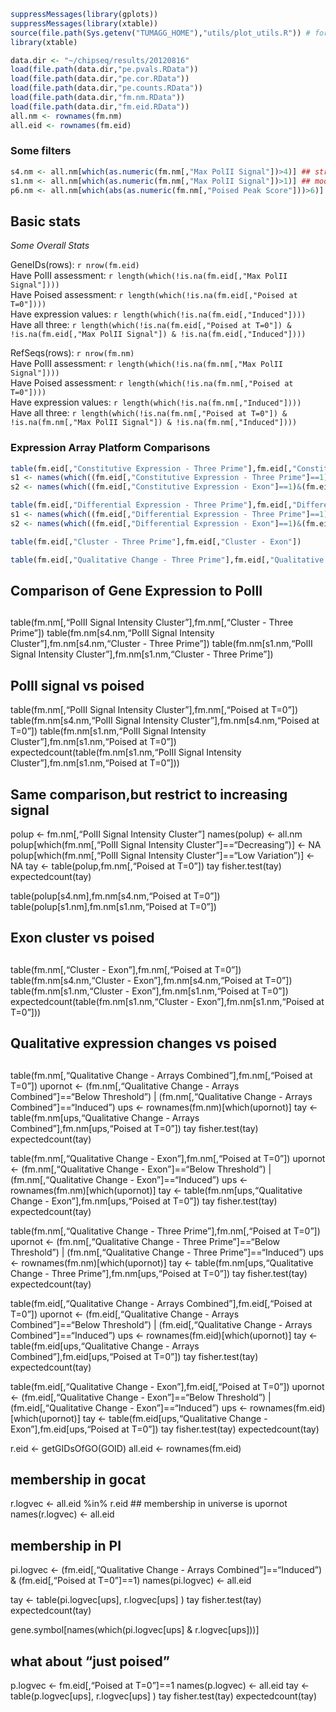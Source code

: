 
```r
suppressMessages(library(gplots))
suppressMessages(library(xtable))
source(file.path(Sys.getenv("TUMAGG_HOME"),"utils/plot_utils.R")) # for boxplot
library(xtable)
```

```r
data.dir <- "~/chipseq/results/20120816"
load(file.path(data.dir,"pe.pvals.RData"))
load(file.path(data.dir,"pe.cor.RData"))
load(file.path(data.dir,"pe.counts.RData"))
load(file.path(data.dir,"fm.nm.RData"))
load(file.path(data.dir,"fm.eid.RData"))
all.nm <- rownames(fm.nm)
all.eid <- rownames(fm.eid)
```


### Some filters
```r
s4.nm <- all.nm[which(as.numeric(fm.nm[,"Max PolII Signal"])>4)] ## stringent signal filter
s1.nm <- all.nm[which(as.numeric(fm.nm[,"Max PolII Signal"])>1)] ## moderate signal filter 
p6.nm <- all.nm[which(abs(as.numeric(fm.nm[,"Poised Peak Score"]))>6)] ## poised score filter
```

## Basic stats

*Some Overall Stats*

GeneIDs(rows): ```r nrow(fm.eid)```  
Have PolII assessment: ```r length(which(!is.na(fm.eid[,"Max PolII Signal"])))```  
Have Poised assessment: ```r length(which(!is.na(fm.eid[,"Poised at T=0"])))```  
Have expression values: ```r length(which(!is.na(fm.eid[,"Induced"])))```  
Have all three: ```r length(which(!is.na(fm.eid[,"Poised at T=0"]) & !is.na(fm.eid[,"Max PolII Signal"]) & !is.na(fm.eid[,"Induced"]))) ```  

RefSeqs(rows): ```r nrow(fm.nm)```  
Have PolII assessment: ```r length(which(!is.na(fm.nm[,"Max PolII Signal"])))```  
Have Poised assessment: ```r length(which(!is.na(fm.nm[,"Poised at T=0"])))```  
Have expression values: ```r length(which(!is.na(fm.nm[,"Induced"])))```  
Have all three: ```r length(which(!is.na(fm.nm[,"Poised at T=0"]) & !is.na(fm.nm[,"Max PolII Signal"]) & !is.na(fm.nm[,"Induced"]))) ```  


### Expression Array Platform Comparisons

```r
table(fm.eid[,"Constitutive Expression - Three Prime"],fm.eid[,"Constitutive Expression - Exon"])
s1 <- names(which((fm.eid[,"Constitutive Expression - Three Prime"]==1)&(fm.eid[,"Constitutive Expression - Exon"]==0)))
s2 <- names(which((fm.eid[,"Constitutive Expression - Exon"]==1)&(fm.eid[,"Constitutive Expression - Three Prime"]==0)))

table(fm.eid[,"Differential Expression - Three Prime"],fm.eid[,"Differential Expression - Exon"])
s1 <- names(which((fm.eid[,"Differential Expression - Three Prime"]==1)&(fm.eid[,"Differential Expression - Exon"]==0)))
s2 <- names(which((fm.eid[,"Differential Expression - Exon"]==1)&(fm.eid[,"Differential Expression - Three Prime"]==0)))

table(fm.eid[,"Cluster - Three Prime"],fm.eid[,"Cluster - Exon"])

table(fm.eid[,"Qualitative Change - Three Prime"],fm.eid[,"Qualitative Change - Exon"])
```


##
## Comparison of Gene Expression to PolII
##

table(fm.nm[,"PolII Signal Intensity Cluster"],fm.nm[,"Cluster - Three Prime"])
table(fm.nm[s4.nm,"PolII Signal Intensity Cluster"],fm.nm[s4.nm,"Cluster - Three Prime"])
table(fm.nm[s1.nm,"PolII Signal Intensity Cluster"],fm.nm[s1.nm,"Cluster - Three Prime"])

## PolII signal vs poised
table(fm.nm[,"PolII Signal Intensity Cluster"],fm.nm[,"Poised at T=0"])
table(fm.nm[s4.nm,"PolII Signal Intensity Cluster"],fm.nm[s4.nm,"Poised at T=0"])
table(fm.nm[s1.nm,"PolII Signal Intensity Cluster"],fm.nm[s1.nm,"Poised at T=0"])
expectedcount(table(fm.nm[s1.nm,"PolII Signal Intensity Cluster"],fm.nm[s1.nm,"Poised at T=0"]))

## Same comparison,but restrict to increasing signal
polup <- fm.nm[,"PolII Signal Intensity Cluster"]
names(polup) <- all.nm
polup[which(fm.nm[,"PolII Signal Intensity Cluster"]=="Decreasing")] <- NA
polup[which(fm.nm[,"PolII Signal Intensity Cluster"]=="Low Variation")] <- NA
tay <- table(polup,fm.nm[,"Poised at T=0"])
tay
fisher.test(tay)
expectedcount(tay)

table(polup[s4.nm],fm.nm[s4.nm,"Poised at T=0"])
table(polup[s1.nm],fm.nm[s1.nm,"Poised at T=0"])





##
## Exon cluster vs poised 
##
table(fm.nm[,"Cluster - Exon"],fm.nm[,"Poised at T=0"])
table(fm.nm[s4.nm,"Cluster - Exon"],fm.nm[s4.nm,"Poised at T=0"])
table(fm.nm[s1.nm,"Cluster - Exon"],fm.nm[s1.nm,"Poised at T=0"])
expectedcount(table(fm.nm[s1.nm,"Cluster - Exon"],fm.nm[s1.nm,"Poised at T=0"]))


##
## Qualitative expression changes vs poised
## 
 
table(fm.nm[,"Qualitative Change - Arrays Combined"],fm.nm[,"Poised at T=0"])
upornot <- (fm.nm[,"Qualitative Change - Arrays Combined"]=="Below Threshold") | (fm.nm[,"Qualitative Change - Arrays Combined"]=="Induced")
ups <- rownames(fm.nm)[which(upornot)]
tay <- table(fm.nm[ups,"Qualitative Change - Arrays Combined"],fm.nm[ups,"Poised at T=0"])
tay
fisher.test(tay)
expectedcount(tay)

table(fm.nm[,"Qualitative Change - Exon"],fm.nm[,"Poised at T=0"])
upornot <- (fm.nm[,"Qualitative Change - Exon"]=="Below Threshold") | (fm.nm[,"Qualitative Change - Exon"]=="Induced")
ups <- rownames(fm.nm)[which(upornot)]
tay <- table(fm.nm[ups,"Qualitative Change - Exon"],fm.nm[ups,"Poised at T=0"])
tay
fisher.test(tay)
expectedcount(tay)


table(fm.nm[,"Qualitative Change - Three Prime"],fm.nm[,"Poised at T=0"])
upornot <- (fm.nm[,"Qualitative Change - Three Prime"]=="Below Threshold") | (fm.nm[,"Qualitative Change - Three Prime"]=="Induced")
ups <- rownames(fm.nm)[which(upornot)]
tay <- table(fm.nm[ups,"Qualitative Change - Three Prime"],fm.nm[ups,"Poised at T=0"])
tay
fisher.test(tay)
expectedcount(tay)


 
table(fm.eid[,"Qualitative Change - Arrays Combined"],fm.eid[,"Poised at T=0"])
upornot <- (fm.eid[,"Qualitative Change - Arrays Combined"]=="Below Threshold") | (fm.eid[,"Qualitative Change - Arrays Combined"]=="Induced")
ups <- rownames(fm.eid)[which(upornot)]
tay <- table(fm.eid[ups,"Qualitative Change - Arrays Combined"],fm.eid[ups,"Poised at T=0"])
tay
fisher.test(tay)
expectedcount(tay)

 
table(fm.eid[,"Qualitative Change - Exon"],fm.eid[,"Poised at T=0"])
upornot <- (fm.eid[,"Qualitative Change - Exon"]=="Below Threshold") | (fm.eid[,"Qualitative Change - Exon"]=="Induced")
ups <- rownames(fm.eid)[which(upornot)]
tay <- table(fm.eid[ups,"Qualitative Change - Exon"],fm.eid[ups,"Poised at T=0"])
tay
fisher.test(tay)
expectedcount(tay)


r.eid <- getGIDsOfGO(GOID)
all.eid <- rownames(fm.eid)

## membership in gocat
r.logvec <- all.eid %in% r.eid
## membership in universe is upornot
names(r.logvec) <- all.eid

## membership in PI
 pi.logvec <- (fm.eid[,"Qualitative Change - Arrays Combined"]=="Induced") &  (fm.eid[,"Poised at T=0"]==1)
names(pi.logvec) <- all.eid

tay <- table(pi.logvec[ups], r.logvec[ups] )
tay
fisher.test(tay)
expectedcount(tay)

gene.symbol[names(which(pi.logvec[ups] & r.logvec[ups]))]

## what about "just poised"

p.logvec <- fm.eid[,"Poised at T=0"]==1
names(p.logvec) <- all.eid
tay <- table(p.logvec[ups], r.logvec[ups] )
tay
fisher.test(tay)
expectedcount(tay)
